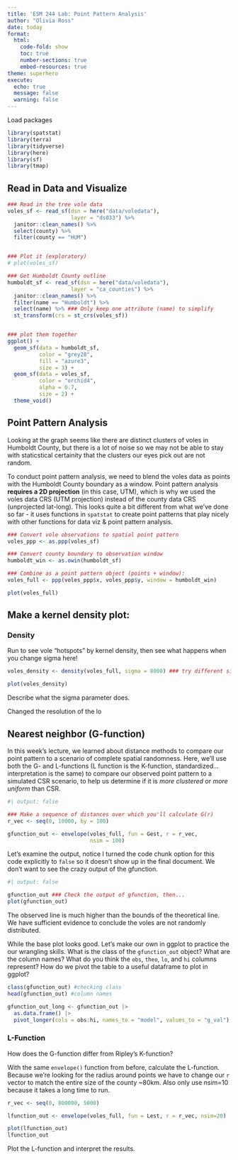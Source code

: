 ```yaml
---
title: 'ESM 244 Lab: Point Pattern Analysis'
author: "Olivia Ross"
date: today
format: 
  html:
    code-fold: show
    toc: true
    number-sections: true
    embed-resources: true
theme: superhero
execute:
  echo: true
  message: false
  warning: false
---
```

Load packages
```r
library(spatstat)
library(terra) 
library(tidyverse)
library(here)
library(sf)
library(tmap)
```

## Read in Data and Visualize

```r
### Read in the tree vole data
voles_sf <- read_sf(dsn = here("data/voledata"), 
                    layer = "ds033") %>% 
  janitor::clean_names() %>%
  select(county) %>%      
  filter(county == "HUM")


### Plot it (exploratory)
# plot(voles_sf)

### Get Humboldt County outline
humboldt_sf <- read_sf(dsn = here("data/voledata"), 
                    layer = "ca_counties") %>% 
  janitor::clean_names() %>%
  filter(name == "Humboldt") %>% 
  select(name) %>% ### Only keep one attribute (name) to simplify
  st_transform(crs = st_crs(voles_sf))


### plot them together
ggplot() +
  geom_sf(data = humboldt_sf, 
          color = "grey28", 
          fill = "azure3", 
          size = 3) +
  geom_sf(data = voles_sf, 
          color = "orchid4", 
          alpha = 0.7, 
          size = 2) +
  theme_void()
```
## Point Pattern Analysis

Looking at the graph seems like there are distinct clusters of voles in Humboldt County, but there is a lot of noise so we may not be able to stay with staticstical certainity that the clusters our eyes pick out are not random.

To conduct point pattern analysis, we need to blend the voles data as points with the Humboldt County boundary as a window. Point pattern analysis **requires a 2D projection** (in this case, UTM), which is why we used the voles data CRS (UTM projection) instead of the county data CRS (unprojected lat-long). This looks quite a bit different from what we've done so far - it uses functions in `spatstat` to create point patterns that play nicely with other functions for data viz & point pattern analysis.

```r
### Convert vole observations to spatial point pattern
voles_ppp <- as.ppp(voles_sf) 

### Convert county boundary to observation window
humboldt_win <- as.owin(humboldt_sf) 

### Combine as a point pattern object (points + window):
voles_full <- ppp(voles_ppp$x, voles_ppp$y, window = humboldt_win)

plot(voles_full) 

```

## Make a kernel density plot:

### Density

Run to see vole "hotspots" by kernel density, then see what happens when you change sigma here!

```r
voles_density <- density(voles_full, sigma = 8000) ### try different sigmas

plot(voles_density)
```

Describe what the sigma parameter does.

Changed the resolution of the lo

## Nearest neighbor (G-function)

In this week's lecture, we learned about distance methods to compare our point pattern to a scenario of complete spatial randomness. Here, we'll use both the G- and L-functions (L function is the K-function, standardized...interpretation is the same) to compare our observed point pattern to a simulated CSR scenario, to help us determine if it is *more clustered* or *more uniform* than CSR.

```r
#| output: false

### Make a sequence of distances over which you'll calculate G(r)
r_vec <- seq(0, 10000, by = 100) 

gfunction_out <- envelope(voles_full, fun = Gest, r = r_vec, 
                          nsim = 100) 


```
Let's examine the output, notice I turned the code chunk option for this code explicitly to `false` so it doesn't show up in the final document. We don't want to see the crazy output of the gfunction.

```r
#| output: false

gfunction_out ### Check the output of gfunction, then...
plot(gfunction_out)

```


The observed line is much higher than the bounds of the theoretical line. We have sufficient evidence to conclude the voles are not randomly distributed.  

While the base plot looks good. Let's make our own in ggplot to practice the our wrangling skills. What is the class of the `gfunction_out` object? What are the column names? What do you think the `obs`, `theo`, `lo`, and `hi` columns represent? How do we pivot the table to a useful dataframe to plot in ggplot?

```r
class(gfunction_out) #checking class
head(gfunction_out) #column names 

gfunction_out_long <- gfunction_out |>
  as.data.frame() |>
  pivot_longer(cols = obs:hi, names_to = "model", values_to = "g_val")
```



### L-Function
 
How does the G-function differ from Ripley's K-function? 
 


With the same `envelope()` function from before, calculate the L-function. Because we're looking for the radius around points we have to change our `r` vector to match the entire size of the county ~80km. Also only use nsim=10 because it takes a long time to run.

```r
r_vec <- seq(0, 800000, 5000)

lfunction_out <- envelope(voles_full, fun = Lest, r = r_vec, nsim=20)

plot(lfunction_out)
lfunction_out

```


Plot the L-function and interpret the results.






